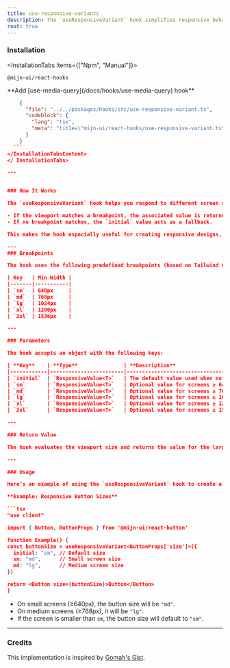```yaml
---
title: use-responsive-variants
description: The `useResponsiveVariant` hook simplifies responsive behavior by dynamically adapting values based on your viewport size. It works with predefined breakpoints and a default value, letting you easily manage responsive design in your components.
root: true
---
```


### Installation

<InstallationTabs items={["Npm", "Manual"]}>
  <InstallationTabsContent value="Npm">
  ```package-install
  @mijn-ui/react-hooks
  ```
  </InstallationTabsContent>
  
  <InstallationTabsContent value="Manual">
  **Add [use-media-query](/docs/hooks/use-media-query) hook**

  ```json doc-gen:file
      {
        "file": "../../packages/hooks/src/use-responsive-variant.ts",
        "codeblock": {
          "lang": "tsx",
          "meta": "title=\"mijn-ui/react-hooks/use-responsive-variant.ts\""
        }
      }
    ```
  </InstallationTabsContent>
</ InstallationTabs>

---


### How It Works

The `useResponsiveVariant` hook helps you respond to different screen sizes by using a set of predefined breakpoints. You pass in an object with values for each breakpoint and a required `initial` value. The hook evaluates the current viewport size and returns the corresponding value:

- If the viewport matches a breakpoint, the associated value is returned.
- If no breakpoint matches, the `initial` value acts as a fallback.

This makes the hook especially useful for creating responsive designs, where UI behavior or appearance changes based on screen size.

---
### Breakpoints

The hook uses the following predefined breakpoints (based on Tailwind CSS):

| Key   | Min Width |
|-------|-----------|
| `sm`  | 640px     |
| `md`  | 768px     |
| `lg`  | 1024px    |
| `xl`  | 1280px    |
| `2xl` | 1536px    |

---

### Parameters

The hook accepts an object with the following keys:

| **Key**    | **Type**               | **Description**                                    |
|------------|------------------------|----------------------------------------------------|
| `initial`  | `ResponsiveValue<T>`   | The default value used when no breakpoints match.  |
| `sm`       | `ResponsiveValue<T>`   | Optional value for screens ≥ 640px.               |
| `md`       | `ResponsiveValue<T>`   | Optional value for screens ≥ 768px.               |
| `lg`       | `ResponsiveValue<T>`   | Optional value for screens ≥ 1024px.              |
| `xl`       | `ResponsiveValue<T>`   | Optional value for screens ≥ 1280px.              |
| `2xl`      | `ResponsiveValue<T>`   | Optional value for screens ≥ 1536px.              |

---

### Return Value

The hook evaluates the viewport size and returns the value for the largest matching breakpoint. If no breakpoints match, it returns the `initial` value as a fallback.

---

### Usage

Here’s an example of using the `useResponsiveVariant` hook to create a responsive button:

**Example: Responsive Button Sizes**

```tsx
"use client"

import { Button, ButtonProps } from '@mijn-ui/react-button'

function Example() {
  const buttonSize = useResponsiveVariant<ButtonProps['size']>({
    initial: "sm", // Default size
    sm: "md",      // Small screen size
    md: "lg",      // Medium screen size
  })

  return <Button size={buttonSize}>Button</Button>
}
```

- On small screens (≥640px), the button size will be `"md"`.
- On medium screens (≥768px), it will be `"lg"`.
- If the screen is smaller than `sm`, the button size will default to `"sm"`.

---

### Credits

This implementation is inspired by [Gomah's Gist](https://gist.github.com/Gomah/cb2b0b3f7cb9838a0efd6508a42c3eda).
